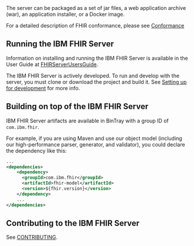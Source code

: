 

<br></br>
The server can be packaged as a set of jar files, a web application archive (war), an application installer, or a Docker image.

For a detailed description of FHIR conformance, please see [Conformance](/Conformance)

## Running the IBM FHIR Server
Information on installing and running the IBM FHIR Server is available in the User Guide at [FHIRServerUsersGuide](/guides/FHIRServerUsersGuide).

The IBM FHIR Server is actively developed. To run and develop with the server, you must clone or download the project and build it. 
See [Setting up for development](https://github.com/IBM/FHIR/wiki/Setting-up-for-development) for more info.

## Building on top of the IBM FHIR Server
IBM FHIR Server artifacts are available in BinTray with a group ID of `com.ibm.fhir`.

For example, if you are using Maven and use our object model (including our high-performance parser, generator, and validator), you could declare the dependency like this:

``` xml
...
<dependencies>
    <dependency>
      <groupId>com.ibm.fhir</groupId>
      <artifactId>fhir-model</artifactId>
      <version>${fhir.version}</version>
    </dependency>
    ...
</dependencies>
```

## Contributing to the IBM FHIR Server
See [CONTRIBUTING](/contributing).